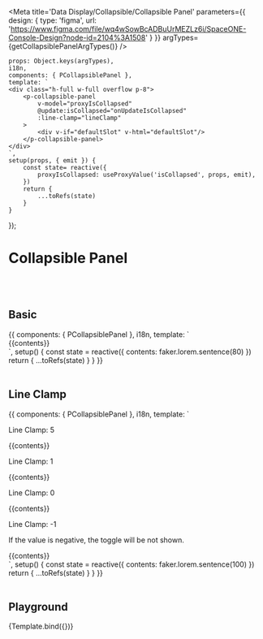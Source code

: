 



<Meta title='Data Display/Collapsible/Collapsible Panel' parameters={{
    design: {
        type: 'figma',
        url: 'https://www.figma.com/file/wq4wSowBcADBuUrMEZLz6i/SpaceONE-Console-Design?node-id=2104%3A1508'
    }
}} argTypes={getCollapsiblePanelArgTypes()} />


    props: Object.keys(argTypes),
    i18n,
    components: { PCollapsiblePanel },
    template: `
    <div class="h-full w-full overflow p-8">
        <p-collapsible-panel
            v-model="proxyIsCollapsed"
            @update:isCollapsed="onUpdateIsCollapsed"
            :line-clamp="lineClamp"
        >
            <div v-if="defaultSlot" v-html="defaultSlot"/>
        </p-collapsible-panel>
    </div>
    `,
    setup(props, { emit }) {
        const state= reactive({
            proxyIsCollapsed: useProxyValue('isCollapsed', props, emit),
        })
        return {
            ...toRefs(state)
        }
    }
});


# Collapsible Panel
<br/>
<br/>

## Basic

<Canvas>
    <Story name="Basic">
{{
    components: { PCollapsiblePanel },
    i18n,
    template: `
    <div class="h-full w-full overflow p-8">
        <p-collapsible-panel>
            {{contents}}
        </p-collapsible-panel>
    </div>
    `,
    setup() {
        const state = reactive({
            contents: faker.lorem.sentence(80)
        })
        return {
            ...toRefs(state)
        }
    }
}}
    </Story>
</Canvas>

<br/>
<br/>

## Line Clamp

<Canvas>
    <Story name="Line Clamp">
        {{
            components: { PCollapsiblePanel },
            i18n,
            template: `
    <div class="h-full w-full overflow p-8">
        <div class="p-4 mb-8">
            <p class="text-xl font-bold mb-2 border-b">Line Clamp: 5</p>
            <p-collapsible-panel :line-clamp="5">
                {{contents}}
            </p-collapsible-panel>
        </div>
        <div class="p-4 mb-8">
            <p class="text-xl font-bold mb-2 border-b">Line Clamp: 1 </p>
            <p-collapsible-panel :line-clamp="1">
                {{contents}}
            </p-collapsible-panel>
        </div>
        <div class="p-4 mb-8">
            <p class="text-xl font-bold mb-2 border-b">Line Clamp: 0</p>
            <p-collapsible-panel :line-clamp="0">
                {{contents}}
            </p-collapsible-panel>
        </div>
        <div class="p-4 mb-8">
            <p class="text-xl font-bold mb-2">Line Clamp: -1</p>
            <p class="border-b mb-2">If the value is negative, the toggle will be not shown.</p>
            <p-collapsible-panel :line-clamp="-1">
                {{contents}}
            </p-collapsible-panel>
        </div>
    </div>
    `,
            setup() {
                const state = reactive({
                    contents: faker.lorem.sentence(100)
                })
                return {
                    ...toRefs(state)
                }
            }
        }}
    </Story>
</Canvas>

<br/>
<br/>



## Playground

<Canvas>
    <Story name="Playground">
        {Template.bind({})}
    </Story>
</Canvas>

<ArgsTable story="Playground"/>
